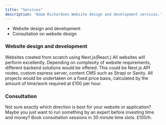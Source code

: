 ---
title: "Services"
description: "Adam Richardson Website design and development services."
---

* Website design and development
* Consultation on website design

### Website design and development
Websites created from scratch using Next.js(React.) All websites will perform
excellently. Depending on complexity of website requirements, different backend
solutions would be offered. This could be Next.js API routes, custom express server, content CMS such as Strapi or Sanity.
All projects would be undertaken on a fixed price basis, calculated by the amount of time/work required at £100 per hour.

### Consultation
Not sure exactly which direction is best for your website or application? Maybe you just want to run something
by an expert before investing time and money? Book consultation sessions in 30 minute time slots. £100/h.